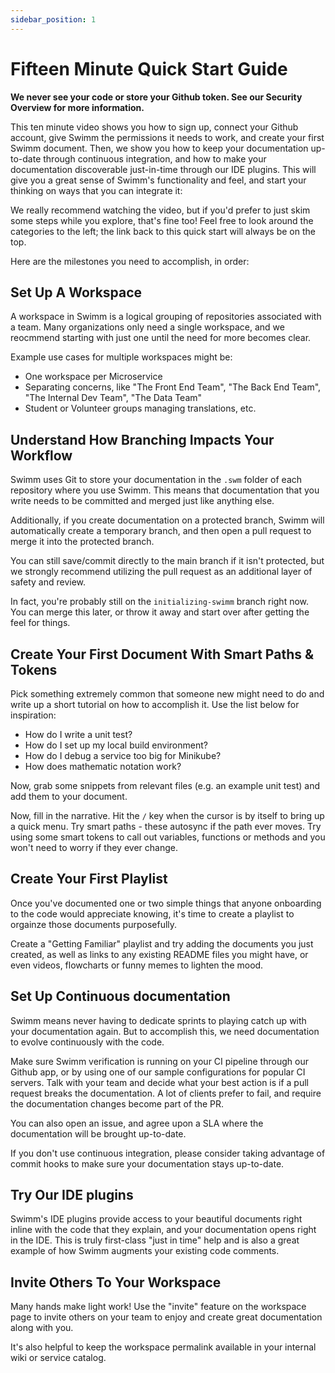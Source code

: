 ```yaml
---
sidebar_position: 1
---
```


# Fifteen Minute Quick Start Guide

**We never see your code or store your Github token. See our <Link to="/github">Security Overview</Link>
for more information.**

This ten minute video shows you how to sign up, connect your Github account, 
give Swimm the permissions it needs to work, and create your first Swimm 
document. Then, we show you how to keep your documentation up-to-date through 
continuous integration, and how to make your documentation discoverable 
just-in-time through our IDE plugins. This will give you a great sense of 
Swimm's functionality and feel, and start your thinking on ways that you 
can integrate it:

<YouTubePlayer id="KsL9IVOAB4w" />

We really recommend watching the video, but if you'd prefer to just skim some
steps while you explore, that's fine too! Feel free to look around the categories
to the left; the link back to this quick start will always be on the top.

Here are the milestones you need to accomplish, in order:

## Set Up A Workspace

A workspace in Swimm is a logical grouping of repositories associated with a team.
Many organizations only need a single workspace, and we reocmmend starting with just
one until the need for more becomes clear.

Example use cases for multiple workspaces might be:

 - One workspace per Microservice
 - Separating concerns, like "The Front End Team", "The Back End Team", "The Internal Dev Team", "The Data Team"
 - Student or Volunteer groups managing translations, etc.

## Understand How Branching Impacts Your Workflow

Swimm uses Git to store your documentation in the `.swm` folder of each repository
where you use Swimm. This means that documentation that you write needs to be committed
and merged just like anything else. 

Additionally, if you create documentation on a protected branch, Swimm will automatically 
create a temporary branch, and then open a pull request to merge it into the protected 
branch.

You can still save/commit directly to the main branch if it isn't protected, but we
strongly recommend utilizing the pull request as an additional layer of safety and 
review. 

In fact, you're probably still on the `initializing-swimm` branch right now. You can
merge this later, or throw it away and start over after getting the feel for things.

## Create Your First Document With Smart Paths & Tokens

Pick something extremely common that someone new might need to do and write up a short
tutorial on how to accomplish it. Use the list below for inspiration:

 - How do I write a unit test?
 - How do I set up my local build environment?
 - How do I debug a service too big for Minikube?
 - How does mathematic notation work?

 Now, grab some snippets from relevant files (e.g. an example unit test) and add them to
 your document.

 Now, fill in the narrative. Hit the `/` key when the cursor is by itself to bring up 
 a quick menu. Try smart paths - these autosync if the path ever moves. Try using some
 smart tokens to call out variables, functions or methods and you won't need to worry
 if they ever change. 

## Create Your First Playlist

Once you've documented one or two simple things that anyone onboarding to the code would
appreciate knowing, it's time to create a playlist to orgainze those documents purposefully.

Create a "Getting Familiar" playlist and try adding the documents you just created, as well
as links to any existing README files you might have, or even videos, flowcharts or funny 
memes to lighten the mood. 

## Set Up Continuous documentation

Swimm means never having to dedicate sprints to playing catch up with your documentation
again. But to accomplish this, we need documentation to evolve continuously with the code.

Make sure Swimm verification is running on your CI pipeline through our Github app, or
by using one of our sample configurations for popular CI servers. Talk with your team
and decide what your best action is if a pull request breaks the documentation. A lot
of clients prefer to fail, and require the documentation changes become part of the PR. 

You can also open an issue, and agree upon a SLA where the documentation will be brought
up-to-date. 

If you don't use continuous integration, please consider taking advantage of commit hooks
to make sure your documentation stays up-to-date.

## Try Our IDE plugins

Swimm's IDE plugins provide access to your beautiful documents right inline with the code
that they explain, and your documentation opens right in the IDE. This is truly first-class
"just in time" help and is also a great example of how Swimm augments your existing code
comments. 

## Invite Others To Your Workspace

Many hands make light work! Use the "invite" feature on the workspace page to invite others
on your team to enjoy and create great documentation along with you.

It's also helpful to keep the workspace permalink available in your internal wiki or service
catalog.  
